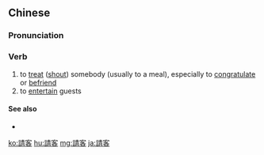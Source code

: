 {{also|请客}}
==Chinese==
{{zh-forms|s=请客}}

===Pronunciation===
{{zh-pron
|m=qǐngkè
|ma=Zh-qingkè.ogg
|c=ceng2 haak3,cing2 haak3
|c_note=ceng2 haak3 - vernacular; cing2 haak3 - literary
|mn=qz,xm:chhiáⁿ-kheh/zz:chhiáⁿ-kheeh
|cat=v
}}

===Verb===
{{zh-verb}}

# to [[treat]] ([[shout]]) somebody (usually to a meal), especially to [[congratulate]] or [[befriend]]
# to [[entertain]] guests

====See also====
* {{zh-l|宴請}}

{{zh-cat|Elementary}}

[[ko:請客]]
[[hu:請客]]
[[mg:請客]]
[[ja:請客]]